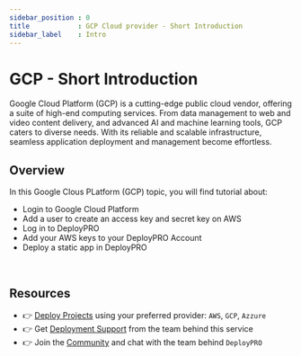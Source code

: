 ```yaml
---
sidebar_position : 0
title            : GCP Cloud provider - Short Introduction 
sidebar_label    : Intro
---
```


# GCP - Short Introduction 

Google Cloud Platform (GCP) is a cutting-edge public cloud vendor, offering a suite of high-end computing services. From data management to web and video content delivery, and advanced AI and machine learning tools, GCP caters to diverse needs. With its reliable and scalable infrastructure, seamless application deployment and management become effortless. 

## Overview
In this Google Clous PLatform (GCP) topic, you will find tutorial about:

- Login to Google Cloud Platform
- Add a user to create an access key and secret key on AWS
- Log in to DeployPRO
- Add your AWS keys to your DeployPRO Account
- Deploy a static app in DeployPRO

<br />

## Resources

- 👉 [Deploy Projects](https://deploypro.dev/) using your preferred provider: `AWS`, `GCP`, `Azzure`
- 👉 Get [Deployment Support](https://deploypro.dev/support/) from the team behind this service
- 👉 Join the [Community](https://discord.gg/qQhjQZhnur) and chat with the team behind `DeployPRO`